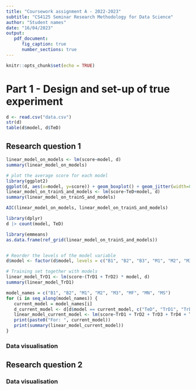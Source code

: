 ```yaml
---
title: "Coursework assignment A - 2022-2023"
subtitle: "CS4125 Seminar Research Methodology for Data Science"
author: "Student names"
date: "16/04/2023"
output:
   pdf_document:
      fig_caption: true
      number_sections: true 
---
```


```r
knitr::opts_chunk$set(echo = TRUE)
```


\tableofcontents

# Part 1 - Design and set-up of true experiment 
```r
d <- read.csv("data.csv")
str(d)
table(d$model, d$TeD)
```

## Research question 1
```r
linear_model_on_models <- lm(score~model, d)
summary(linear_model_on_models)

# plot the average score for each model
library(ggplot2)
ggplot(d, aes(x=model, y=score)) + geom_boxplot() + geom_jitter(width=0.2)
linear_model_on_trainS_and_models <- lm(score~TeD+model, d)
summary(linear_model_on_trainS_and_models)

AIC(linear_model_on_models, linear_model_on_trainS_and_models)

library(dplyr)
d |> count(model, TeD)

library(emmeans)
as.data.frame(ref_grid(linear_model_on_trainS_and_models))


# Reorder the levels of the model variable
d$model <- factor(d$model, levels = c("B1", "B2", "B3", "M1", "M2", "M3", "MF", "MN", "MS"))

# Training set together with models
linear_model_TrD1 <- lm(score~(TrD1 + TrD2) * model, d)
summary(linear_model_TrD1)

model_names = c("B1", "B2", "M1", "M2", "M3", "MF", "MN", "MS")
for (i in seq_along(model_names)) {
   current_model = model_names[i]
   d_current_model <- d[d$model == current_model, c("TeD", "TrD1", "TrD2", "TrD3", "TrD4", "TrD5", "TrD6", "TrD6", "TrD7", "TrD8", "score")]
   linear_model_current_model <- lm(score~TrD1 + TrD2 + TrD3 + TrD4 + TrD5 + TrD6 + TrD7, d_current_model)
   print(paste0("For: ", current_model))
   print(summary(linear_model_current_model))
}

```
### Data visualisation

## Research question 2

### Data visualisation